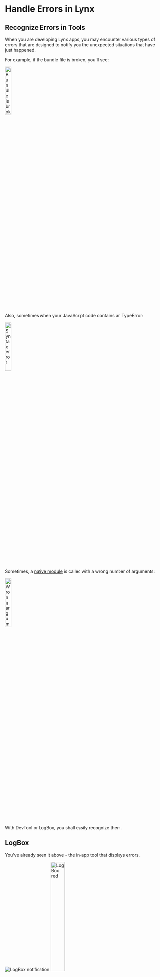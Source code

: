# Handle Errors in Lynx

## Recognize Errors in Tools

When you are developing Lynx apps, you may encounter various types of errors that are designed to notify you the unexpected situations that have just happened.

For example, if the bundle file is broken, you'll see:

<img
  src="https://lf-lynx.tiktok-cdns.com/obj/lynx-artifacts-oss-sg/lynx-website/assets/error_invalid_bundle.png"
  alt="Bundle is broken"
  width="20%"
/>

Also, sometimes when your JavaScript code contains an TypeError:

<img
  src="https://lf-lynx.tiktok-cdns.com/obj/lynx-artifacts-oss-sg/lynx-website/assets/error_syntax.png"
  alt="Syntax error"
  width="20%"
/>

Sometimes, a [native module](/guide/spec.html#nativemodules) is called with a wrong number of arguments:

<img
  src="https://lf-lynx.tiktok-cdns.com/obj/lynx-artifacts-oss-sg/lynx-website/assets/error_wrong_args.png"
  alt="Wrong arguments"
  width="20%"
/>

With DevTool or LogBox, you shall easily recognize them.

## LogBox

You've already seen it above - the in-app tool that displays errors.

<div style={{ display: 'flex', justifyContent: 'flex-start', gap: '10px' }}>
  <img
    src={
      'https://lf-lynx.tiktok-cdns.com/obj/lynx-artifacts-oss-sg/lynx-website/assets/logbox_message.jpeg'
    }
    alt="LogBox notification"
    style={{ width: '40%', height: '40%', margin: 'auto 0' }}
  />
  <img
    src={
      'https://lf-lynx.tiktok-cdns.com/obj/lynx-artifacts-oss-sg/lynx-website/assets/logbox_box.png'
    }
    alt="LogBox red"
    width="30%"
  />
</div>

It's convenient for a quick overview and lets you know what's happening.
However, for development purposes, we recommend using DevTool Desktop Application with more features and a better interactive experience.

## Handle Errors in Code

Now let's try to do something with the errors.

You may want to have an overall understanding of the [errors](/api/errors/lynx-error) first if you want to handle them in your code.

And then, here is an example of handling error [301](/api/errors/error-code.html#eb_resource_image-301) in code:

```tsx
const ImageErrorExample = () => {
  const [isImageError, setImageError] = useState(false);
  const handleImageError = (event: ErrorEvent) => {
    setImageError(true);
    console.log('Image loaded error:', JSON.stringify(event));
  };
  if (isImageError) {
    return <view />;
  }
  return (
    <view>
      <image
        className="my-image"
        src={'error url'}
        binderror={handleImageError}
      />
    </view>
  );
};
```

In order for developers to quickly categorize an error and figure out how to deal with it, we have summed up all of them and made a [list](/api/errors/error-code), including the error code, description, level, fix suggestion, etc.

Just help yourself!

## Compatibility


<LegacyCompatTable metadata="devtool/logbox" />

